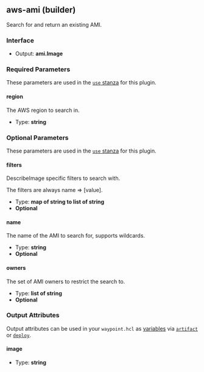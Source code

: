 ## aws-ami (builder)

Search for and return an existing AMI.

### Interface

- Output: **ami.Image**

### Required Parameters

These parameters are used in the [`use` stanza](/waypoint/docs/waypoint-hcl/use) for this plugin.

#### region

The AWS region to search in.

- Type: **string**

### Optional Parameters

These parameters are used in the [`use` stanza](/waypoint/docs/waypoint-hcl/use) for this plugin.

#### filters

DescribeImage specific filters to search with.

The filters are always name => [value].

- Type: **map of string to list of string**
- **Optional**

#### name

The name of the AMI to search for, supports wildcards.

- Type: **string**
- **Optional**

#### owners

The set of AMI owners to restrict the search to.

- Type: **list of string**
- **Optional**

### Output Attributes

Output attributes can be used in your `waypoint.hcl` as [variables](/waypoint/docs/waypoint-hcl/variables) via [`artifact`](/waypoint/docs/waypoint-hcl/variables/artifact) or [`deploy`](/waypoint/docs/waypoint-hcl/variables/deploy).

#### image

- Type: **string**
